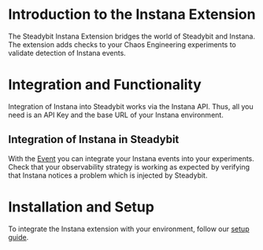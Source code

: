 # Introduction to the Instana Extension
The Steadybit Instana Extension bridges the world of Steadybit and Instana.
The extension adds checks to your Chaos Engineering experiments to validate detection of Instana events.


# Integration and Functionality
Integration of Instana into Steadybit works via the Instana API.
Thus, all you need is an API Key and the base URL of your Instana environment.

## Integration of Instana in Steadybit
With the [Event](/action/com.steadybit.extension_instana.event_check) you can integrate your Instana events into your experiments.
Check that your observability strategy is working as expected by verifying that Instana notices a problem which is injected by Steadybit.


# Installation and Setup
To integrate the Instana extension with your environment, follow our [setup guide](https://github.com/steadybit/extension-instana#installation).